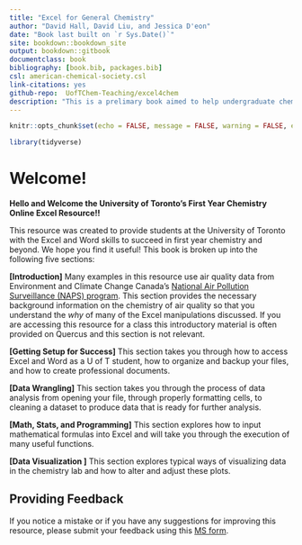 ```yaml
--- 
title: "Excel for General Chemistry"
author: "David Hall, David Liu, and Jessica D'eon"
date: "Book last built on `r Sys.Date()`"
site: bookdown::bookdown_site
output: bookdown::gitbook
documentclass: book
bibliography: [book.bib, packages.bib]
csl: american-chemical-society.csl
link-citations: yes
github-repo:  UofTChem-Teaching/excel4chem 
description: "This is a prelimary book aimed to help undergraduate chemistry students learn Micorsoft Excel"
---
```


```r
knitr::opts_chunk$set(echo = FALSE, message = FALSE, warning = FALSE, error = FALSE)
```

```r

library(tidyverse)
```

# Welcome! {-}

**Hello and Welcome the University of Toronto's First Year Chemistry Online Excel Resource!!**

This resource was created to provide students at the University of Toronto with the Excel and Word skills to succeed in first year chemistry and beyond. We hope you find it useful! This book is broken up into the following five sections: 

**[Introduction]**
Many examples in this resource use air quality data from Environment and Climate Change Canada’s [National Air Pollution Surveillance (NAPS) program](https://www.canada.ca/en/environment-climate-change/services/air-pollution/monitoring-networks-data/national-air-pollution-program.html). This section provides the necessary background information on the chemistry of air quality so that you understand the *why* of many of the Excel manipulations discussed. If you are accessing this resource for a class this introductory material is often provided on Quercus and this section is not relevant.

**[Getting Setup for Success]**
This section takes you through how to access Excel and Word as a U of T student, how to organize and backup your files, and how to create professional documents. 

**[Data Wrangling]**
This section takes you through the process of data analysis from opening your file, through properly formatting cells, to cleaning a dataset to produce data that is ready for further analysis.

**[Math, Stats, and Programming]**
This section explores how to input mathematical formulas into Excel and will take you through the execution of many useful functions.

**[Data Visualization ]**
This section explores typical ways of visualizing data in the chemistry lab and how to alter and adjust these plots.

## Providing Feedback {-}

If you notice a mistake or if you have any suggestions for improving this resource, please submit your feedback using this [MS form](https://forms.office.com/Pages/ResponsePage.aspx?id=JsKqeAMvTUuQN7RtVsVSEGHZDOek28RImgdKIDiK0wdUMVVISEVPWllTNjZPVjg3RlZHQTkzQTZXNC4u).
